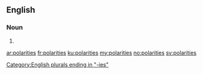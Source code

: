 ==English==

===Noun===
{{head|en|plural}}

# {{plural of|polarity|lang=en|nocat=1}}

[[Category:English plurals ending in "-ies"]]

[[ar:polarities]]
[[fr:polarities]]
[[ku:polarities]]
[[my:polarities]]
[[no:polarities]]
[[sv:polarities]]